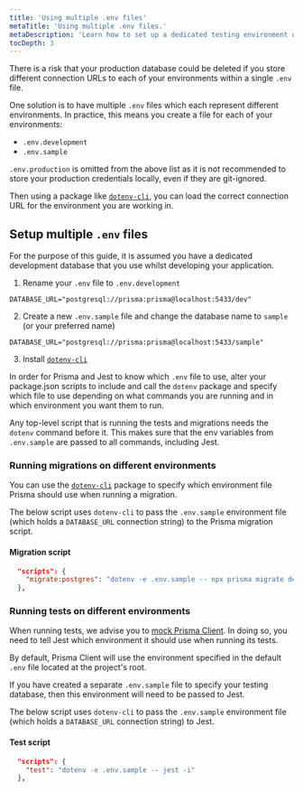 ```yaml
---
title: 'Using multiple .env files'
metaTitle: 'Using multiple .env files.'
metaDescription: 'Learn how to set up a dedicated testing environment using multiple .env files.'
tocDepth: 3
---
```


<TopBlock>

There is a risk that your production database could be deleted if you store different connection URLs to each of your environments within a single `.env` file.

One solution is to have multiple `.env` files which each represent different environments. In practice, this means you create a file for each of your environments:

- `.env.development`
- `.env.sample`

<Admonition type="warning">

`.env.production` is omitted from the above list as it is not recommended to store your production credentials locally, even if they are git-ignored.

</Admonition>

Then using a package like [`dotenv-cli`](https://www.npmjs.com/package/dotenv-cli), you can load the correct connection URL for the environment you are working in.

</TopBlock>

## Setup multiple `.env` files

For the purpose of this guide, it is assumed you have a dedicated development database that you use whilst developing your application.

1. Rename your `.env` file to `.env.development`

```env file=.env.development
DATABASE_URL="postgresql://prisma:prisma@localhost:5433/dev"
```

2. Create a new `.env.sample` file and change the database name to `sample` (or your preferred name)

```env file=.env.sample
DATABASE_URL="postgresql://prisma:prisma@localhost:5433/sample"
```

3. Install [`dotenv-cli`](https://www.npmjs.com/package/dotenv-cli)

In order for Prisma and Jest to know which `.env` file to use, alter your package.json scripts to include and call the `dotenv` package and specify which file to use depending on what commands you are running and in which environment you want them to run.

<Admonition type="info">

Any top-level script that is running the tests and migrations needs the `dotenv` command before it. This makes sure that the env variables from `.env.sample` are passed to all commands, including Jest.

</Admonition>

### Running migrations on different environments

You can use the [`dotenv-cli`](https://www.npmjs.com/package/dotenv-cli) package to specify which environment file Prisma should use when running a migration.

The below script uses `dotenv-cli` to pass the `.env.sample` environment file (which holds a `DATABASE_URL` connection string) to the Prisma migration script.

#### Migration script

```json file=package.json
  "scripts": {
    "migrate:postgres": "dotenv -e .env.sample -- npx prisma migrate deploy",
  },
```

### Running tests on different environments

When running tests, we advise you to [mock Prisma Client](/guides/testing/unit-testing#mocking-prisma-client). In doing so, you need to tell Jest which environment it should use when running its tests.

By default, Prisma Client will use the environment specified in the default `.env` file located at the project's root.

If you have created a separate `.env.sample` file to specify your testing database, then this environment will need to be passed to Jest.

The below script uses `dotenv-cli` to pass the `.env.sample` environment file (which holds a `DATABASE_URL` connection string) to Jest.

#### Test script

```json file=package.json
  "scripts": {
    "test": "dotenv -e .env.sample -- jest -i"
  },
```
